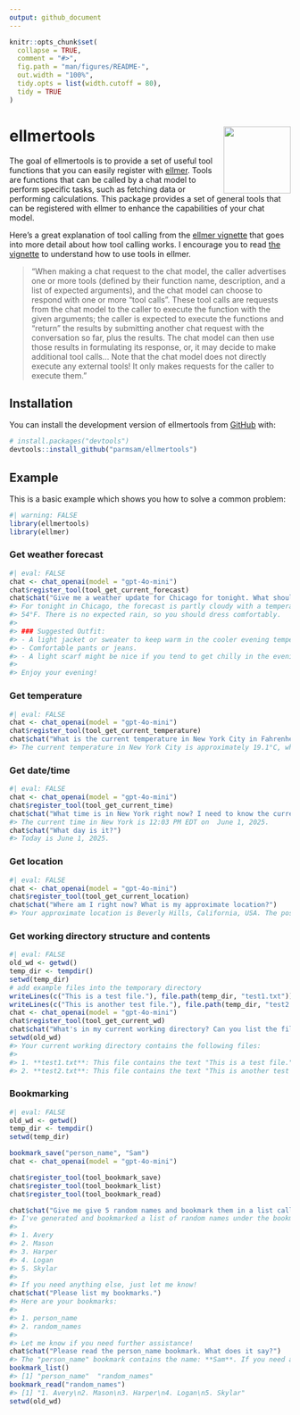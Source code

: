```yaml
---
output: github_document
---
```


<!-- README.md is generated from README.Rmd. Please edit that file -->

```r
knitr::opts_chunk$set(
  collapse = TRUE,
  comment = "#>",
  fig.path = "man/figures/README-",
  out.width = "100%",
  tidy.opts = list(width.cutoff = 80), 
  tidy = TRUE
)
```

# ellmertools <img src="man/figures/logo.png" align="right" height="120" alt="" />

<!-- badges: start -->
<!-- badges: end -->

The goal of ellmertools is to provide a set of useful tool functions that you can easily register with [ellmer](https://ellmer.tidyverse.org/). Tools are functions that can be called by a chat model to perform specific tasks, such as fetching data or performing calculations. This package provides a set of general tools that can be registered with ellmer to enhance the capabilities of your chat model.

Here's a great explanation of tool calling from the [ellmer vignette](https://ellmer.tidyverse.org/articles/tool-calling.html) that goes into more detail about how tool calling works. I encourage you to read [the vignette](https://ellmer.tidyverse.org/articles/tool-calling.html) to understand how to use tools in ellmer.

> "When making a chat request to the chat model, the caller advertises one or more tools (defined by their function name, description, and a list of expected arguments), and the chat model can choose to respond with one or more “tool calls”. These tool calls are requests from the chat model to the caller to execute the function with the given arguments; the caller is expected to execute the functions and “return” the results by submitting another chat request with the conversation so far, plus the results. The chat model can then use those results in formulating its response, or, it may decide to make additional tool calls... Note that the chat model does not directly execute any external tools! It only makes requests for the caller to execute them."

## Installation

You can install the development version of ellmertools from [GitHub](https://github.com/) with:

``` r
# install.packages("devtools")
devtools::install_github("parmsam/ellmertools")
```

## Example

This is a basic example which shows you how to solve a common problem:

```r
#| warning: FALSE
library(ellmertools)
library(ellmer)
```

### Get weather forecast

```r
#| eval: FALSE
chat <- chat_openai(model = "gpt-4o-mini")
chat$register_tool(tool_get_current_forecast)
chat$chat("Give me a weather update for Chicago for tonight. What should I wear?")
#> For tonight in Chicago, the forecast is partly cloudy with a temperature around 
#> 54°F. There is no expected rain, so you should dress comfortably.
#> 
#> ### Suggested Outfit:
#> - A light jacket or sweater to keep warm in the cooler evening temperatures.
#> - Comfortable pants or jeans.
#> - A light scarf might be nice if you tend to get chilly in the evening. 
#> 
#> Enjoy your evening!
```

### Get temperature

```r
#| eval: FALSE
chat <- chat_openai(model = "gpt-4o-mini")
chat$register_tool(tool_get_current_temperature)
chat$chat("What is the current temperature in New York City in Fahrenheit?")
#> The current temperature in New York City is approximately 19.1°C, which is  about 66.4°F.
```

### Get date/time

```r
#| eval: FALSE
chat <- chat_openai(model = "gpt-4o-mini")
chat$register_tool(tool_get_current_time)
chat$chat("What time is in New York right now? I need to know the current time.")
#> The current time in New York is 12:03 PM EDT on  June 1, 2025.
chat$chat("What day is it?")
#> Today is June 1, 2025.
```

### Get location

```r
#| eval: FALSE
chat <- chat_openai(model = "gpt-4o-mini")
chat$register_tool(tool_get_current_location)
chat$chat("Where am I right now? What is my approximate location?")
#> Your approximate location is Beverly Hills, California, USA. The postal code is 90210, and you are in the America/Los_Angeles time zone.
```

### Get working directory structure and contents

```r
#| eval: FALSE
old_wd <- getwd()
temp_dir <- tempdir()
setwd(temp_dir)
# add example files into the temporary directory
writeLines(c("This is a test file."), file.path(temp_dir, "test1.txt"))
writeLines(c("This is another test file."), file.path(temp_dir, "test2.txt"))
chat <- chat_openai(model = "gpt-4o-mini")
chat$register_tool(tool_get_current_wd)
chat$chat("What's in my current working directory? Can you list the files in it?")
setwd(old_wd)
#> Your current working directory contains the following files:
#> 
#> 1. **test1.txt**: This file contains the text "This is a test file."
#> 2. **test2.txt**: This file contains the text "This is another test file."
```

### Bookmarking

```r
#| eval: FALSE
old_wd <- getwd()
temp_dir <- tempdir()
setwd(temp_dir)

bookmark_save("person_name", "Sam")
chat <- chat_openai(model = "gpt-4o-mini")

chat$register_tool(tool_bookmark_save)
chat$register_tool(tool_bookmark_list)
chat$register_tool(tool_bookmark_read)

chat$chat("Give me give 5 random names and bookmark them in a list called random_names.")
#> I've generated and bookmarked a list of random names under the bookmark "random_names". Here they are:
#> 
#> 1. Avery
#> 2. Mason
#> 3. Harper
#> 4. Logan
#> 5. Skylar
#> 
#> If you need anything else, just let me know!
chat$chat("Please list my bookmarks.")
#> Here are your bookmarks:                                       
#> 
#> 1. person_name
#> 2. random_names
#> 
#> Let me know if you need further assistance!
chat$chat("Please read the person_name bookmark. What does it say?")
#> The "person_name" bookmark contains the name: **Sam**. If you need anything else, feel free to ask!
bookmark_list()
#> [1] "person_name"  "random_names"
bookmark_read("random_names")
#> [1] "1. Avery\n2. Mason\n3. Harper\n4. Logan\n5. Skylar"
setwd(old_wd)
```
